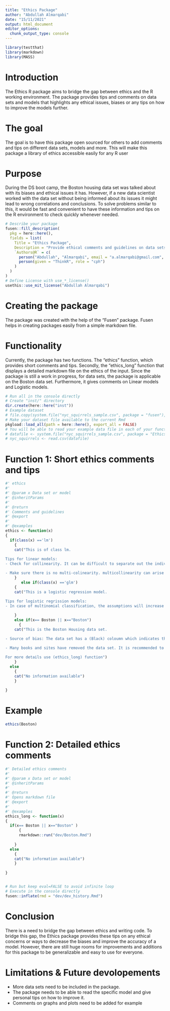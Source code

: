 ```yaml
---
title: "Ethics Package"
author: "Abdullah Almarqabi"
date: "15/11/2021"
output: html_document
editor_options: 
  chunk_output_type: console
---
```


```r
library(testthat)
library(markdown)
library(MASS)
```

# Introduction
The Ethics R package aims to bridge the gap between ethics and the R working environment. The package provides tips and comments on data sets and models that highlights any ethical issues, biases or any tips on how to improve the models further.

# The goal
The goal is to have this package open sourced for others to add comments and tips on different data sets, models and more. This will make this package a library of ethics accessible easily for any R user

# Purpose
During the DS boot camp, the Boston housing data set was talked about with its biases and ethical issues it has. However, if a new data scientist worked with the data set without being informed about its issues it might lead to wrong correlations and conclusions. To solve problems similar to this, it would be fast and convenient to have these information and tips on the R environment to check quickly whenever needed.

```r
# Describe your package
fusen::fill_description(
  pkg = here::here(),
  fields = list(
    Title = "Ethics Package",
    Description = "Provide ethical comments and guidelines on data sets and models.",
    `Authors@R` = c(
      person("Abdullah", "Almarqabi", email = "a.almarqabi@gmail.com", role = c("aut", "cre"), comment = c(ORCID = "0000-0002-1565-9313")),
      person(given = "ThinkR", role = "cph")
    )
  )
)
# Define License with use_*_license()
usethis::use_mit_license("Abdullah Almarqabi")
```

# Creating the package
The package was created with the help of the "Fusen" package. Fusen helps in creating packages easily from a simple markdown file. 


# Functionality
Currently, the package has two functions. The "ethics" function, which provides short comments and tips. Secondly, the "ethics_long" function that displays a detailed markdown file on the ethics of the input. Since the package is still a work in progress, for data sets, the package is applicable on the Boston data set. Furthermore, it gives comments on Linear models and Logistic models.

<!-- Store your dataset in a directory named "inst/" at the root of your project -->
<!-- Use it for your tests in this Rmd thanks to `load_all()` to make it available
and `system.file()` to read it in your examples 
-->

```r
# Run all in the console directly
# Create "inst/" directory
dir.create(here::here("inst"))
# Example dataset
# file.copy(system.file("nyc_squirrels_sample.csv", package = "fusen"), here::here("inst"))
# Make your dataset file available to the current Rmd
pkgload::load_all(path = here::here(), export_all = FALSE)
# You will be able to read your example data file in each of your function examples and tests as follows
# datafile <- system.file("nyc_squirrels_sample.csv", package = "Ethics")
# nyc_squirrels <- read.csv(datafile)
```


# Function 1: Short ethics comments and tips

```r
#' ethics
#'
#' @param x Data set or model
#' @inheritParams 
#'
#' @return
#' Comments and guidelines
#' @export
#'
#' @examples
ethics <- function(x) 
{
  if(class(x) =='lm')
    {
    cat("This is of class lm.
    
Tips for linear models: 
- Check for collinearity. It can be difficult to separate out the individual effects of collinear variables on the response. collinearity can cause predictor variables to appear as statistically insignificant when in fact they are significant.

- Make sure there is no multi-colinearity. multicollinearity can arise when one feature is linearly related to two or more features. If present, implement PCR.")
    }
       else if(class(x) =='glm')
    {
    cat("This is a logistic regression model.
    
Tips for logistic regrission models:
- In case of multinomial classification, the assumptions will increase and the stability of the coefficient estimates and accuracy will decrease. In that case, more advanced models like regulization would be more adequate")

    }
    else if(x== Boston || x=="Boston")
      {
    cat("This is the Boston Housing data set.
    
- Source of bias: The data set has a (Black) coloumn which indicates the proportion of Black people per town. This could lead to racially discriminatory correlations.

- Many books and sites have removed the data set. It is recommended to not use it.

For more details use (ethics_long) function")
    }
  else 
    {
    cat("No information available")
    }
  
}


```

# Example
```r
ethics(Boston)
```



# Function 2: Detailed ethics comments

```r
#' Detailed ethics comments
#'
#' @param x Data set or model
#' @inheritParams 
#'
#' @return
#' Opens markdown file
#' @export
#'
#' @examples
ethics_long <- function(x) 
{
  if(x== Boston || x=="Boston" )
      {
      rmarkdown::run("dev/Boston.Rmd")
      
    }
  else 
    {
    cat("No information available")
    }
  
}


```

```r

```





```r
# Run but keep eval=FALSE to avoid infinite loop
# Execute in the console directly
fusen::inflate(rmd = "dev/dev_history.Rmd")
```

# Conclusion
There is a need to bridge the gap between ethics and writing code. To bridge this gap, the Ethics package provides these tips on any ethical concerns or ways to decrease the biases and improve the accuracy of a model. However, there are still huge rooms for improvements and additions for this package to be generalizable and easy to use for everyone.

# Limitations & Future devolopements
* More data sets need to be included in the package.
* The package needs to be able to read the specific model and give personal tips on how to improve it.
* Comments on graphs and plots need to be added for example

<!-- # Inflate your package

You're one inflate from paper to box.
Build your package from this very Rmd using `fusen::inflate()`

- Verify your `"DESCRIPTION"` file has been updated
- Verify your function is in `"R/"` directory
- Verify your test is in `"tests/testthat/"` directory
- Verify this Rmd appears in `"vignettes/"` directory -->
